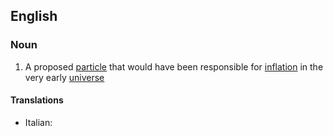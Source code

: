 ==English==

===Noun===
{{wikipedia}}
{{en-noun}}

# {{context|physics|lang=en}} A proposed [[particle]] that would have been responsible for [[inflation]] in the very early [[universe]]

====Translations====
{{trans-top|proposed particle}}
* Italian: {{t-|it|inflatone|m}}
{{trans-mid}}
{{trans-bottom}}